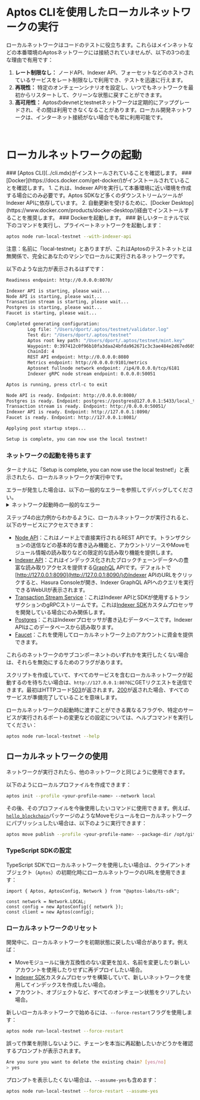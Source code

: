 
# Aptos CLIを使用したローカルネットワークの実行

ローカルネットワークはコードのテストに役立ちます。これらはメインネットなどの本番環境のAptosネットワークには接続されていませんが、以下の3つの主な理由で有用です：

1. **レート制限なし：** ノードAPI、Indexer API、フォーセットなどのホストされているサービスをレート制限なしで利用でき、テストを迅速に行えます。
2. **再現性：** 特定のオンチェーンシナリオを設定し、いつでもネットワークを最初からリスタートして、クリーンな状態に戻すことができます。
3. **高可用性：** Aptosのdevnetとtestnetネットワークは定期的にアップグレードされ、その間は利用できなくなることがあります。ローカル開発ネットワークは、インターネット接続がない場合でも常に利用可能です。
<br/>

# ローカルネットワークの起動

<Steps>
### [Aptos CLI](../cli.mdx)がインストールされていることを確認します。
### [Docker](https://docs.docker.com/get-docker/)がインストールされていることを確認します。
   1. これは、Indexer APIを実行して本番環境に近い環境を作成する場合にのみ必要です。Aptos SDKなど多くのダウンストリームツールがIndexer APIに依存しています。
   2. 自動更新を受けるために、[Docker Desktop](https://www.docker.com/products/docker-desktop/)経由でインストールすることを推奨します。
### Dockerを起動します。
### 新しいターミナルで以下のコマンドを実行し、プライベートネットワークを起動します：

```bash filename="Terminal"
aptos node run-local-testnet --with-indexer-api
```

<Callout type="warning">
注意：名前に「local-testnet」とありますが、これはAptosのテストネットとは無関係で、完全にあなたのマシンでローカルに実行されるネットワークです。
</Callout>

以下のような出力が表示されるはずです：

```bash filename="Terminal"
Readiness endpoint: http://0.0.0.0:8070/

Indexer API is starting, please wait...
Node API is starting, please wait...
Transaction stream is starting, please wait...
Postgres is starting, please wait...
Faucet is starting, please wait...

Completed generating configuration:
        Log file: "/Users/dport/.aptos/testnet/validator.log"
        Test dir: "/Users/dport/.aptos/testnet"
        Aptos root key path: "/Users/dport/.aptos/testnet/mint.key"
        Waypoint: 0:397412c0f96b10fa3daa24bfda962671c3c3ae484e2d67ed60534750e2311f3d
        ChainId: 4
        REST API endpoint: http://0.0.0.0:8080
        Metrics endpoint: http://0.0.0.0:9101/metrics
        Aptosnet fullnode network endpoint: /ip4/0.0.0.0/tcp/6181
        Indexer gRPC node stream endpoint: 0.0.0.0:50051

Aptos is running, press ctrl-c to exit

Node API is ready. Endpoint: http://0.0.0.0:8080/
Postgres is ready. Endpoint: postgres://postgres@127.0.0.1:5433/local_testnet
Transaction stream is ready. Endpoint: http://0.0.0.0:50051/
Indexer API is ready. Endpoint: http://127.0.0.1:8090/
Faucet is ready. Endpoint: http://127.0.0.1:8081/

Applying post startup steps...

Setup is complete, you can now use the local testnet!
```

### ネットワークの起動を待ちます

ターミナルに「Setup is complete, you can now use the local testnet!」と表示されたら、ローカルネットワークが実行中です。

   <Callout type="warning">
   エラーが発生した場合は、以下の一般的なエラーを参照してデバッグしてください。
   </Callout>

<details>
<summary>ネットワーク起動時の一般的なエラー</summary>

### アドレスが既に使用中

```bash filename="Terminal"
panicked at 'error binding to 0.0.0.0:8080: error creating server listener: Address already in use (os error 48)'
```

これは、ローカルネットワークが必要とするポートの1つが既に別のプロセスによって使用されていることを意味します。

Unixシステムでは、以下の方法で解決できます：

1. `lsof -i :8080`を実行して、プロセスの名前とPIDを特定します。
2. PIDがわかったら、`kill <pid>`を実行してそのポートを解放します。

### 開いているファイルが多すぎるエラー

```bash filename="Terminal"
panicked at crates/aptos/src/node/local_testnet/logging.rs:64:10:
called \`Result::unwrap()\` on an \`Err\` value: Os { code: 24, kind: Uncategorized, message: \"Too many open files\" }
```

これは、システム上で開いているファイルが多すぎることを意味します。多くのUnixシステムでは、`.zshrc`に以下のような設定を追加することで、開けるファイルの最大数を増やすことができます：

```bash filename="Terminal"
ulimit -n 32768
```

### Dockerが利用できない

```bash filename="Terminal"
Unexpected error: Failed to apply pre-run steps for Postgres: Docker is not available, confirm it is installed and running. On Linux you may need to use sudo
```

これをデバッグするには、以下の対処法を試してください：

1. `docker --version`を実行して、Dockerがインストールされていることを確認します。
2. `docker info`を実行してDockerデーモンが実行中であることを確認します（「Cannot connect to the Docker daemon」というエラーが出る場合、Dockerは実行されていません）
3. Dockerに接続するためのソケットがマシンのデフォルトの場所に存在することを確認します。例えば、Unixシステムでは`/var/run/docker.sock`が存在するはずです。
   1. そのファイルが存在しない場合は、Docker Desktopを開き、`Settings -> Advanced -> Allow the default Docker socket to be used`を有効にします。
   2. または、`docker context inspect | grep Host`を実行してDockerソケットの場所を見つけ、`sudo ln -s /Users/dport/.docker/run/docker.sock /var/run/docker.sock`を実行してデフォルトの場所にシンボリックリンクを作成します。
</details>

ステップ4の出力例からわかるように、ローカルネットワークが実行されると、以下のサービスにアクセスできます：

- [Node API](../../network/nodes/aptos-api-spec.mdx)：これはノード上で直接実行されるREST APIです。トランザクションの送信などの基本的な書き込み機能と、アカウントリソースやMoveモジュール情報の読み取りなどの限定的な読み取り機能を提供します。
- [Indexer API](../indexer/aptos-hosted.mdx)：これはインデックス化されたブロックチェーンデータへの豊富な読み取りアクセスを提供する[GraphQL](https://graphql.org/) APIです。デフォルトで[http://127.0.0.1:8090](http://127.0.0.1:8090/)のIndexer APIのURLをクリックすると、Hasura Consoleが開き、Indexer GraphQL APIへのクエリを実行できるWebUIが表示されます。
- [Transaction Stream Service](../indexer/txn-stream.mdx)：これはIndexer APIとSDKが使用するトランザクションのgRPCストリームです。これは[Indexer SDK](../indexer/indexer-sdk.mdx)カスタムプロセッサを開発している場合にのみ関係します。
- [Postgres](https://www.postgresql.org/)：これはIndexerプロセッサが書き込むデータベースです。Indexer APIはこのデータベースから読み取ります。
- [Faucet](../apis/faucet-api.mdx)：これを使用してローカルネットワーク上のアカウントに資金を提供できます。

これらのネットワークのサブコンポーネントのいずれかを実行したくない場合は、それらを無効にするためのフラグがあります。

スクリプトを作成していて、すべてのサービスを含むローカルネットワークが起動するのを待ちたい場合は、`http://127.0.0.1:8070`にGETリクエストを送信できます。最初はHTTPコード[503](https://developer.mozilla.org/en-US/docs/Web/HTTP/Status/503)が返されます。[200](https://developer.mozilla.org/en-US/docs/Web/HTTP/Status/200)が返された場合、すべてのサービスが準備完了していることを意味します。

ローカルネットワークの起動時に渡すことができる異なるフラグや、特定のサービスが実行されるポートの変更などの設定については、ヘルプコマンドを実行してください：

```bash filename="Terminal"
aptos node run-local-testnet --help
```
</Steps>

## ローカルネットワークの使用

ネットワークが実行されたら、他のネットワークと同じように使用できます。

以下のようにローカルプロファイルを作成できます：

```bash filename="Terminal"
aptos init --profile <your-profile-name> --network local
```

その後、そのプロファイルを今後使用したいコマンドに使用できます。例えば、[`hello_blockchain`](https://github.com/aptos-labs/aptos-core/tree/main/aptos-move/move-examples/hello_blockchain)パッケージのようなMoveモジュールをローカルネットワークにパブリッシュしたい場合は、以下のように実行できます：

```bash filename="Terminal"
aptos move publish --profile <your-profile-name> --package-dir /opt/git/aptos-core/aptos-move/move-examples/hello_blockchain --named-addresses HelloBlockchain=local
```

### TypeScript SDKの設定

TypeScript SDKでローカルネットワークを使用したい場合は、クライアントオブジェクト（`Aptos`）の初期化時にローカルネットワークのURLを使用できます：

```tsx
import { Aptos, AptosConfig, Network } from "@aptos-labs/ts-sdk";

const network = Network.LOCAL;
const config = new AptosConfig({ network });
const client = new Aptos(config);
```

### ローカルネットワークのリセット

開発中に、ローカルネットワークを初期状態に戻したい場合があります。例えば：

- Moveモジュールに後方互換性のない変更を加え、名前を変更したり新しいアカウントを使用したりせずに再デプロイしたい場合。
- [Indexer SDK](../indexer/indexer-sdk.mdx)カスタムプロセッサを構築していて、新しいネットワークを使用してインデックスを作成したい場合。
- アカウント、オブジェクトなど、すべてのオンチェーン状態をクリアしたい場合。

新しいローカルネットワークで始めるには、`--force-restart`フラグを使用します：

```bash filename="Terminal"
aptos node run-local-testnet --force-restart
```

誤って作業を削除しないように、チェーンを本当に再起動したいかどうかを確認するプロンプトが表示されます。

```bash filename="Terminal"
Are you sure you want to delete the existing chain? [yes/no]
> yes
```

プロンプトを表示したくない場合は、`--assume-yes`も含めます：

```bash filename="Terminal"
aptos node run-local-testnet --force-restart --assume-yes
```

